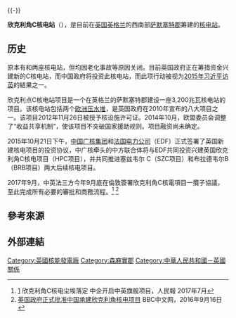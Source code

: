{{noteTA
|G1=UK Places
|1=zh-cn:欣克利角; zh-tw:欣克利角; zh-hk:興利角;
}}
{{expand|time=2015-10-19T00:01:37+00:00}}{{-}}
{{Infobox power station
| name                = 欣克利角C核电站
| name_official       = Hinkley Point C nuclear power station (HPC)
| image               = HinkleyPointCoast.jpg
| image_size          = 280px
| image_caption       = {{longitem|{{le|欣克利角|Hinkley Point}}岬角，从背景中可见到目前的核电|style=padding:4px 0;}}
| image_alt           = 
| location_map        = Somerset
| location_map_size   = 280px
| location_map_caption= 
| location_map_alt    = 
| lat_d   = 51.209
| lat_m   = 
| lat_s   = 
| lat_NS  = 
| long_d  = -3.127
| long_m  = 
| long_s  = 
| long_EW = 
| coordinates_type    = type:landmark
| coordinates_display = inline,title
| country             = {{UK}}[[英格兰|英格兰]]
| location            = [[西南英格兰|西南英格兰]][[萨默塞特郡|萨默塞特郡]]
| status              = 获得通過,但需由UK監控持有權
| construction_began  = 
| commissioned        = 
| decommissioned      = 
| cost                = 600亿英镑（中国每年能得到9%回報）<ref>http://www.bbc.com/zhongwen/trad/press_review/2016/09/160916_uk_press_on_china</ref>
| owner               = {{le|EDF能源公司|EDF Energy}}
| operator            ={{le|NNB发电公司|NNB Generation Company}}
| np_reactor_type     = [[欧洲压水反应堆|欧洲压水反应堆]]
| np_reactor_supplier = [[阿海珐|阿海珐]]
| np_cooling_source   = {{le|塞文河口|Severn Estuary}}[[海水|海水]]
| ps_thermal_capacity    = 2 × 4,500 [[MWt|MWt]]
| ps_units_planned    = 2 × 1,600 [[瓦特|MWe]]
| ps_units_manu_model = GE Power（[[通用电气|通用电气]]）
| ps_electrical_capacity= 3,200 MW
| ps_electrical_cap_fac= 
| ps_annual_generation= 
| th_cogeneration     = 
| th_combined_cycle   = 
| website             = 
| extra               = 
}}

'''欣克利角C核电站'''（{{lang-en|Hinkley Point C nuclear power station}}），是目前在[[英国|英国]][[英格兰|英格兰]]的西南部[[萨默塞特郡|萨默塞特郡]]筹建的[[核电站|核电站]]。

==历史==
{{le|欣克利角|Hinkley Point}}原本有{{le|欣克利角A核电站|Hinkley Point A nuclear power station|A}}和{{le|欣克利角B核电站|Hinkley Point B nuclear power station|B}}两座核电站，但均因老化事故等原因关闭。目前英国政府正在筹措资金兴建新的C核电站，而中国政府将投资此核电站，而此项行动被视为[[2015年习近平访英|2015年习近平访英]]的結果之一。

欣克利点C核电站项目是一个在英格兰的萨默塞特郡建设一座3,200兆瓦核电站的项目。该核电站包括两个[[欧洲压水堆|欧洲压水堆]]，是英国政府在2010年宣布的八大项目之一。该项目2012年11月26日被授予核设施许​​可证。2014年10月，欧盟委员会调整了“收益共享机制”，使该项目不突破国家援助规则。项目融资尚未确定。

2015年10月21日下午，[[中国广核集团|中国广核集团]]和[[法国电力公司|法国电力公司]]（EDF）正式签署了英国新建核电项目的投资协议，中广核牵头的中方联合体将与EDF共同投资兴建英国欣克利角C核电项目（HPC项目），并共同推进塞兹韦尔 C（SZC项目）和布拉德韦尔B（BRB项目）两大后续核电项目。

2017年9月，中英法三方今年9月底在倫敦簽署欣克利角C核電項目一攬子協議，至此完成所有必要的審批和商務流程。<ref>[http://www.xinhuanet.com/world/2016-11/01/c_1119823707.htm] 欣克利角C核电尘埃落定 中企开启中英旗舰项目，人民報 2017年7月</ref> <ref>[http://www.bbc.com/zhongwen/simp/uk/2016/09/160915_uk_hinkley_nuclear_approval 英国政府正式批准中国承建欣克利角核电项目] {{Wayback|url=http://www.bbc.com/zhongwen/simp/uk/2016/09/160915_uk_hinkley_nuclear_approval |date=20201109095816 }} BBC中文网，2016年9月16日</ref>

==參考來源==
{{Reflist}}

==外部連結==
{{commonscat-inline|Hinkley Point C Nuclear Power Station}}

[[Category:英國核能發電廠|Category:英國核能發電廠]]
[[Category:森麻實郡|Category:森麻實郡]]
[[Category:中華人民共和國－英國關係|Category:中華人民共和國－英國關係]]
